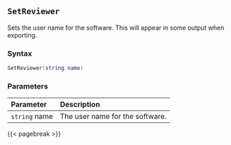 ## `SetReviewer`

Sets the user name for the software.
This will appear in some output when exporting.

### Syntax {-}

``` .lua
SetReviewer(string name)
```

### Parameters {-}

**Parameter** | **Description**
| :-- | :-- |
`string` name | The user name for the software.

{{< pagebreak >}}